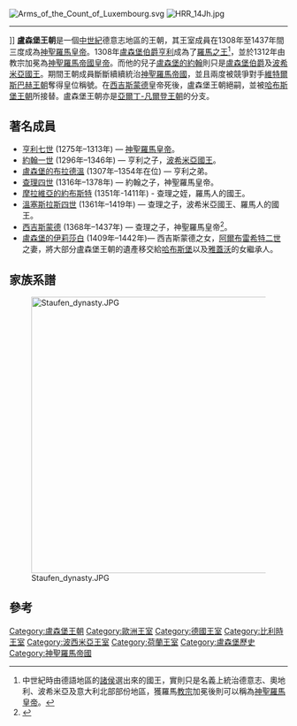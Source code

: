 [[File:Arms_of_the_Count_of_Luxembourg.svg|thumb]]
[[Image:HRR_14Jh.jpg|thumb]]
----
{{legend|#ca9233|[[哈布斯堡|哈布斯堡]]領土}}
{{legend|#a482be|盧森堡領土}}
{{legend|#b1c35f|[[維特爾斯巴赫王朝|維特爾斯巴赫]]領土}} ]]
'''盧森堡王朝'''是一個[[中世紀|中世紀]]德意志地區的王朝，其王室成員在1308年至1437年間三度成為[[神聖羅馬皇帝|神聖羅馬皇帝]]。1308年[[盧森堡統治者列表|盧森堡伯爵]][[亨利七世_(神聖羅馬帝國)|亨利]]成為了[[羅馬之王|羅馬之王]]<ref name="rex_Romanorum">中世紀時由德語地區的[[諸侯|諸侯]]選出來的國王，實則只是名義上統治德意志、奧地利、波希米亞及意大利北部部份地區，獲羅馬[[教宗|教宗]]加冕後則可以稱為[[神聖羅馬皇帝|神聖羅馬皇帝]]。</ref>，並於1312年由教宗加冕為[[神聖羅馬皇帝|神聖羅馬帝國皇帝]]。而他的兒子[[盧森堡的約翰|盧森堡的約翰]]則只是[[盧森堡伯爵|盧森堡伯爵]]及[[捷克君主列表|波希米亞國王]]。期間王朝成員斷斷續續統治[[神聖羅馬帝國|神聖羅馬帝國]]，並且兩度被競爭對手[[維特爾斯巴赫王朝|維特爾斯巴赫王朝]]奪得皇位稱號。在[[西吉斯蒙德_(神聖羅馬帝國)|西吉斯蒙德]]皇帝死後，盧森堡王朝絕嗣，並被[[哈布斯堡王朝|哈布斯堡王朝]]所接替。盧森堡王朝亦是[[亞爾丁-凡爾登王朝|亞爾丁-凡爾登王朝]]的分支。

==著名成員==
* [[亨利七世_(神聖羅馬帝國)|亨利七世]] (1275年–1313年) — [[神聖羅馬皇帝|神聖羅馬皇帝]]。
* [[約翰一世_(波希米亞)|約翰一世]] (1296年–1346年) — 亨利之子，[[捷克君主列表|波希米亞國王]]。
* [[盧森堡的布拉德溫|盧森堡的布拉德溫]] (1307年–1354年在位) — 亨利之弟。
* [[查理四世_(神聖羅馬帝國)|查理四世]] (1316年–1378年) — 約翰之子，神聖羅馬皇帝。
* [[摩拉維亞的約布斯特|摩拉維亞的約布斯特]] (1351年-1411年) - 查理之姪，羅馬人的國王。
* [[瓦茨拉夫四世|溫塞斯拉斯四世]] (1361年–1419年) — 查理之子，波希米亞國王、羅馬人的國王。
* [[西吉斯蒙德_(神聖羅馬帝國)|西吉斯蒙德]] (1368年–1437年) — 查理之子，神聖羅馬皇帝<ref>{{Cite web |url=http://www.britannica.com/EBchecked/topic/543594/Sigismund |title=存档副本 |access-date=2011-02-18 |archive-date=2015-05-02 |archive-url=https://web.archive.org/web/20150502184338/http://www.britannica.com/EBchecked/topic/543594/Sigismund |dead-url=no }}</ref>。
* [[盧森堡的伊莉莎白_(1409-1442)|盧森堡的伊莉莎白]] (1409年–1442年)— 西吉斯蒙德之女，[[阿爾布雷希特二世_(德意志)|阿爾布雷希特二世]]之妻，將大部分盧森堡王朝的遺產移交給[[哈布斯堡|哈布斯堡]]以及[[雅蓋沃|雅蓋沃]]的女繼承人。

==家族系譜==
[[Image:Staufen_dynasty.JPG|500px]]

==參考==
{{reflist}}

{{歐洲各國王室|中歐}}
{{Authority control}}

{{DEFAULTSORT:盧森堡王朝}}
[[Category:盧森堡王朝|Category:盧森堡王朝]]
[[Category:歐洲王室|Category:歐洲王室]]
[[Category:德國王室|Category:德國王室]]
[[Category:比利時王室|Category:比利時王室]]
[[Category:波西米亞王室|Category:波西米亞王室]]
[[Category:荷蘭王室|Category:荷蘭王室]]
[[Category:盧森堡歷史|Category:盧森堡歷史]]
[[Category:神聖羅馬帝國|Category:神聖羅馬帝國]]